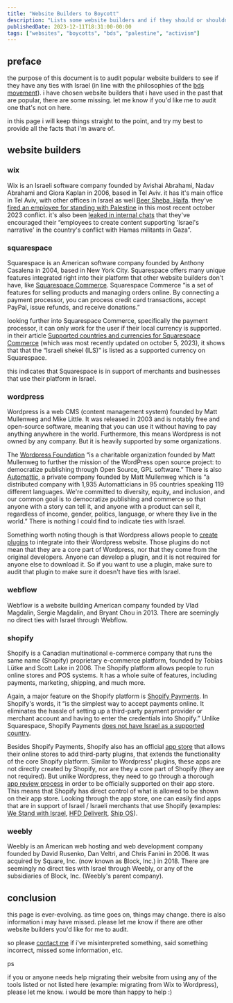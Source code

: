```yaml
---
title: "Website Builders to Boycott"
description: "Lists some website builders and if they should or shouldn't be boycotted."
publishedDate: 2023-12-11T18:31:00-00:00
tags: ["websites", "boycotts", "bds", "palestine", "activism"]
---
```


<h2>preface</h2>
<p>
  the purpose of this document is to audit popular website builders to see if
  they have any ties with Israel (in line with the philosophies of the
  <a href="https://bdsmovement.net/what-is-bds">bds movement</a>). i have
  chosen website builders that i have used in the past that are popular, there
  are some missing. let me know if you'd like me to audit one that's not on
  here.
</p>
<p>
  in this page i will keep things straight to the point, and try my best to
  provide all the facts that i'm aware of.
</p>
<h2>website builders</h2>
<h3>wix</h3>
<p>
  Wix is an Israeli software company founded by Avishai Abrahami, Nadav
  Abrahami and Giora Kaplan in 2006, based in Tel Aviv. it has it's main
  office in Tel Aviv, with other offices in Israel as well
  <a href="https://www.wix.com/about/us">Beer Sheba, Haifa</a>. they've
  <a
    href="https://www.irishtimes.com/ireland/2023/10/23/dublin-woman-fired-by-israeli-company-over-anti-israel-social-media-posts/"
    >fired an employee for standing with Palestine</a>
  in this most recent october 2023 conflict. it's also been
  <a
    href="https://www.irishtimes.com/ireland/2023/10/23/dublin-woman-fired-by-israeli-company-over-anti-israel-social-media-posts/"
    >leaked in internal chats</a>
  that they've encouraged their “employees to create content supporting
  'Israel's narrative' in the country's conflict with Hamas militants in
  Gaza”.
</p>
<h3>squarespace</h3>
<p>
  Squarespace is an American software company founded by Anthony Casalena in
  2004, based in New York City. Squarespace offers many unique features
  integrated right into their platform that other website builders don't have,
  like
  <a
    href="https://support.squarespace.com/hc/en-us/articles/206779077-Getting-started-with-Squarespace-Commerce"
    >Squarespace Commerce</a>. Squarespace Commerce “is a set of features for selling products and
  managing orders online. By connecting a payment processor, you can process
  credit card transactions, accept PayPal, issue refunds, and receive
  donations.”
</p>
<p>
  looking further into Squarespace Commerce, specifically the payment
  processor, it can only work for the user if their local currency is
  supported. in their article
  <a
    href="https://support.squarespace.com/hc/en-us/articles/205811248-Supported-countries-and-currencies-for-Squarespace-Commerce"
    >Supported countries and currencies for Squarespace Commerce</a>
  (which was most recently updated on october 5, 2023), it shows that that the
  “Israeli shekel (ILS)” is listed as a supported currency on Squarespace.
</p>
<p>
  this indicates that Squarespace is in support of merchants and businesses
  that use their platform in Israel.
</p>
<h3>wordpress</h3>
<p>
  Wordpress is a web CMS (content management system) founded by Matt Mullenweg
  and Mike Little. It was released in 2003 and is notably free and open-source
  software, meaning that you can use it without having to pay anything
  anywhere in the world. Furthermore, this means Wordpress is not owned by any
  company. But it is heavily supported by some organizations.
</p>
<p>
  The <a href="https://wordpressfoundation.org/">Wordpress Foundation</a> “is
  a charitable organization founded by Matt Mullenweg to further the mission
  of the WordPress open source project: to democratize publishing through Open
  Source, GPL software.” There is also
  <a href="https://automattic.com/about/">Automattic</a>, a private company
  founded by Matt Mullenweg which is “a distributed company with 1,935
  Automatticians in 95 countries speaking 119 different languages. We're
  committed to diversity, equity, and inclusion, and our common goal is to
  democratize publishing and commerce so that anyone with a story can tell it,
  and anyone with a product can sell it, regardless of income, gender,
  politics, language, or where they live in the world.” There is nothing I
  could find to indicate ties with Israel.
</p>
<p>
  Something worth noting though is that Wordpress allows people to
  <a href="https://developer.wordpress.org/plugins/">create plugins</a> to
  integrate into their Wordpress website. Those plugins do not mean that they
  are a core part of Wordpress, nor that they come from the original
  developers. Anyone can develop a plugin, and it is not required for anyone
  else to download it. So if you want to use a plugin, make sure to audit that
  plugin to make sure it doesn't have ties with Israel.
</p>
<h3>webflow</h3>
<p>
  Webflow is a website building American company founded by Vlad Magdalin,
  Sergie Magdalin, and Bryant Chou in 2013. There are seemingly no direct ties
  with Israel through Webflow.
</p>
<h3>shopify</h3>
<p>
  Shopify is a Canadian multinational e-commerce company that runs the same
  name (Shopify) proprietary e-commerce platform, founded by Tobias Lütke and
  Scott Lake in 2006. The Shopify platform allows people to run online stores
  and POS systems. It has a whole suite of features, including payments,
  marketing, shipping, and much more.
</p>
<p>
  Again, a major feature on the Shopify platform is
  <a href="https://help.shopify.com/en/manual/payments/shopify-payments"
    >Shopify Payments</a>. In Shopify's words, it “is the simplest way to accept payments online. It
  eliminates the hassle of setting up a third-party payment provider or
  merchant account and having to enter the credentials into Shopify.” Unlike
  Squarespace, Shopify Payments
  <a href="https://help.shopify.com/en/manual/payments/shopify-payments/supported-countries">does not have Israel as a supported country</a>.
</p>
<p>
  Besides Shopify Payments, Shopify also has an official
  <a href="https://apps.shopify.com/">app store</a> that allows their online
  stores to add third-party plugins, that extends the functionality of the
  core Shopify platform. Similar to Wordpress' plugins, these apps are not
  directly created by Shopify, nor are they a core part of Shopify (they are
  not required). But unlike Wordpress, they need to go through a thorough
  <a href="https://shopify.dev/docs/apps/store/review">app review process</a>
  in order to be officially supported on their app store. This means that
  Shopify has direct control of what is allowed to be shown on their app
  store. Looking through the app store, one can easily find apps that are in
  support of Israel / Israeli merchants that use Shopify (examples:
  <a href="https://apps.shopify.com/stand-with-israel">We Stand with Israel</a>, <a href="https://apps.shopify.com/hfd-integration">HFD DeliverIt</a>,
  <a href="https://apps.shopify.com/deliver-via-shipos">Ship OS</a>).
</p>
<h3>weebly</h3>
<p>
  Weebly is an American web hosting and web development company founded by
  David Rusenko, Dan Veltri, and Chris Fanini in 2006. It was acquired by
  Square, Inc. (now known as Block, Inc.) in 2018. There are seemingly no
  direct ties with Israel through Weebly, or any of the subsidiaries of Block,
  Inc. (Weebly's parent company).
</p>
<h2>conclusion</h2>
<p>
  this page is ever-evolving. as time goes on, things may change. there is
  also information i may have missed. please let me know if there are other
  website builders you'd like for me to audit.
</p>
<p>
  so please <a href="mailto:sammysamkough@gmail.com">contact me</a> if i've
  misinterpreted something, said something incorrect, missed some information,
  etc.
</p>
<p>ps</p>
<p>
  if you or anyone needs help migrating their website from using any of the
  tools listed or not listed here (example: migrating from Wix to Wordpress),
  please let me know. i would be more than happy to help :)
</p>